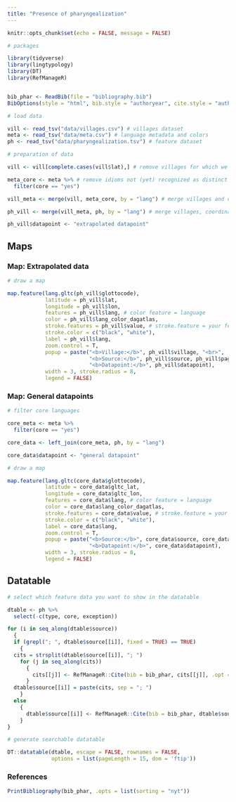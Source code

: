 ```yaml
---
title: "Presence of pharyngealization"
---
```

```r
knitr::opts_chunk$set(echo = FALSE, message = FALSE)

# packages

library(tidyverse)
library(lingtypology)
library(DT)
library(RefManageR)


bib_phar <- ReadBib(file = "bibliography.bib")
BibOptions(style = "html", bib.style = "authoryear", cite.style = "authoryear", max.names = 2)

# load data

vill <- read_tsv("data/villages.csv") # villages dataset
meta <- read_tsv("data/meta.csv") # language metadata and colors
ph <- read_tsv("data/pharyngealization.tsv") # feature dataset

# preparation of data

vill <- vill[complete.cases(vill$lat),] # remove villages for which we do not have coordinates (yet)

meta_core <- meta %>% # remove idioms not (yet) recognized as distinct
  filter(core == "yes")

vill_meta <- merge(vill, meta_core, by = "lang") # merge villages and coordinates with language metadata

ph_vill <- merge(vill_meta, ph, by = "lang") # merge villages, coordinates, and language metadata with feature information

ph_vill$datapoint <- "extrapolated datapoint"

```

## Maps{.tabset .tabset-fade .tabset-pills}

### Map: Extrapolated data

```r

# draw a map

map.feature(lang.gltc(ph_vill$glottocode),
            latitude = ph_vill$lat,
            longitude = ph_vill$lon,
            features = ph_vill$lang, # color feature = language
            color = ph_vill$lang_color_dagatlas,
            stroke.features = ph_vill$value, # stroke.feature = your feature value
            stroke.color = c("black", "white"), 
            label = ph_vill$lang,
            zoom.control = T,
            popup = paste("<b>Village:</b>", ph_vill$village, "<br>", 
                          "<b>Source:</b>", ph_vill$source, ph_vill$page, "<br>",
                          "<b>Datapoint:</b>", ph_vill$datapoint),
            width = 3, stroke.radius = 8,
            legend = FALSE)

```

### Map: General datapoints

```r

# filter core languages

core_meta <- meta %>%
  filter(core == "yes")

core_data <- left_join(core_meta, ph, by = "lang")

core_data$datapoint <- "general datapoint"

# draw a map

map.feature(lang.gltc(core_data$glottocode),
            latitude = core_data$gltc_lat,
            longitude = core_data$gltc_lon,
            features = core_data$lang, # color feature = language
            color = core_data$lang_color_dagatlas,
            stroke.features = core_data$value, # stroke.feature = your feature value
            stroke.color = c("black", "white"), 
            label = core_data$lang,
            zoom.control = T,
            popup = paste("<b>Source:</b>", core_data$source, core_data$page, "<br>",
                          "<b>Datapoint:</b>", core_data$datapoint),
            width = 3, stroke.radius = 8,
            legend = FALSE)

```

## Datatable

```r

# select which feature data you want to show in the datatable

dtable <- ph %>%
  select(-c(type, core, exception))

for (i in seq_along(dtable$source)) 
  {
  if (grepl("; ", dtable$source[[i]], fixed = TRUE) == TRUE) 
    {
  cits = strsplit(dtable$source[[i]], "; ")
    for (j in seq_along(cits))
      { 
        cits[[j]] <- RefManageR::Cite(bib = bib_phar, cits[[j]], .opt = list(max.names = 2))
      }
  dtable$source[[i]] = paste(cits, sep = "; ")
    } 
  else 
    {
      dtable$source[[i]] <- RefManageR::Cite(bib = bib_phar, dtable$source[[i]], .opt = list(max.names = 2))
    }
}

# generate searchable datatable

DT::datatable(dtable, escape = FALSE, rownames = FALSE,
              options = list(pageLength = 15, dom = 'ftip'))
```

### References

```r
PrintBibliography(bib_phar, .opts = list(sorting = "nyt"))
```